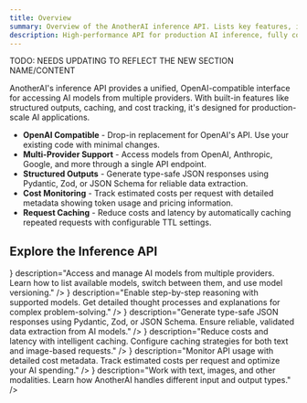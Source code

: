 ```yaml
---
title: Overview
summary: Overview of the AnotherAI inference API. Lists key features, including OpenAI compatibility, multi-provider support, structured outputs, and caching.
description: High-performance API for production AI inference, fully compatible with the OpenAI endpoint.
---
```



TODO: NEEDS UPDATING TO REFLECT THE NEW SECTION NAME/CONTENT

AnotherAI's inference API provides a unified, OpenAI-compatible interface for accessing AI models from multiple providers. With built-in features like structured outputs, caching, and cost tracking, it's designed for production-scale AI applications.

- **OpenAI Compatible** - Drop-in replacement for OpenAI's API. Use your existing code with minimal changes.
- **Multi-Provider Support** - Access models from OpenAI, Anthropic, Google, and more through a single API endpoint.
- **Structured Outputs** - Generate type-safe JSON responses using Pydantic, Zod, or JSON Schema for reliable data extraction.
- **Cost Monitoring** - Track estimated costs per request with detailed metadata showing token usage and pricing information.
- **Request Caching** - Reduce costs and latency by automatically caching repeated requests with configurable TTL settings.

## Explore the Inference API

<Cards>
  <Card 
    title="Models" 
    href="/inference/models"
    icon={<Cpu />}
    description="Access and manage AI models from multiple providers. Learn how to list available models, switch between them, and use model versioning."
  />
  <Card 
    title="Reasoning Models" 
    href="/inference/reasoning"
    icon={<BrainCircuit />}
    description="Enable step-by-step reasoning with supported models. Get detailed thought processes and explanations for complex problem-solving."
  />
  <Card 
    title="Structured Outputs" 
    href="/inference/structured-outputs"
    icon={<FileJson />}
    description="Generate type-safe JSON responses using Pydantic, Zod, or JSON Schema. Ensure reliable, validated data extraction from AI models."
  />
  <Card 
    title="Caching" 
    href="/inference/caching"
    icon={<HardDrive />}
    description="Reduce costs and latency with intelligent caching. Configure caching strategies for both text and image-based requests."
  />
  <Card 
    title="Cost Tracking" 
    href="/inference/cost"
    icon={<DollarSign />}
    description="Monitor API usage with detailed cost metadata. Track estimated costs per request and optimize your AI spending."
  />
  <Card 
    title="Modalities" 
    href="/inference/modalities"
    icon={<Image />}
    description="Work with text, images, and other modalities. Learn how AnotherAI handles different input and output types."
  />
</Cards>

